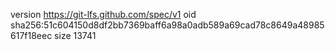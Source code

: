 version https://git-lfs.github.com/spec/v1
oid sha256:51c604150d8df2bb7369baff6a98a0adb589a69cad78c8649a48985617f18eec
size 13741
